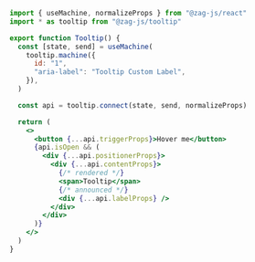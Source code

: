 ```jsx {7,20-25}
import { useMachine, normalizeProps } from "@zag-js/react"
import * as tooltip from "@zag-js/tooltip"

export function Tooltip() {
  const [state, send] = useMachine(
    tooltip.machine({
      id: "1",
      "aria-label": "Tooltip Custom Label",
    }),
  )

  const api = tooltip.connect(state, send, normalizeProps)

  return (
    <>
      <button {...api.triggerProps}>Hover me</button>
      {api.isOpen && (
        <div {...api.positionerProps}>
          <div {...api.contentProps}>
            {/* rendered */}
            <span>Tooltip</span>
            {/* announced */}
            <div {...api.labelProps} />
          </div>
        </div>
      )}
    </>
  )
}
```
